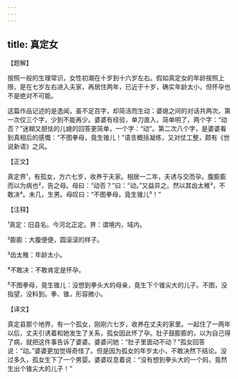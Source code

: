 ```yaml
---
---
---
```

title: 真定女
---




【题解】


按照一般的生理常识，女性初潮在十岁到十六岁左右。假如真定女的年龄按照上限，是在七岁左右进入夫家，再居住两年，已近于十岁，确实年龄太小，但怀孕也不是绝对不可能。

这篇作品记述的是逸闻，虽不足百字，却简洁而生动：婆媳之间的对话共两次。第一次仅三个字，少到不能再少。婆婆有经验，单刀直入，简单明了，两个字：“动否？”迷糊又胆怯的儿媳的回答更简单，一个字：“动”。第二次八个字，是婆婆看到真相后的感慨：“不图拳母，竟生锥儿！”语言概括凝练，又对仗工整，颇有《世说新语》之风。

【正文】

真定界¹，有孤女，方六七岁，收养于夫家。相居一二年，夫诱与交而孕。腹膨膨而以为病也²，告之母。母曰：“动否？”曰：“动。”又益异之。然以其齿太稚³，不敢决⁴。未几，生男。母叹曰：“不图拳母，竟生锥儿⁵！”





【注释】


¹真定：旧县名。今河北正定。界：谓境内，域内。

²膨膨：大腹便便，圆滚滚的样子。

³齿太稚：年龄太小。

⁴不敢决：不敢肯定是怀孕。

⁵不图拳母，竟生锥儿：没想到拳头大的母亲，竟生下个锥尖大的儿子。不图，没指望，没料到。拳、锥，形容微小。





【译文】


真定县那个地界，有一个孤女，刚刚六七岁，收养在丈夫的家里。一起住了一两年以后，丈夫引诱着和她发生了关系，孤女因此怀了孕。肚子鼓膨膨的，以为自己得了病，就把这件事告诉了婆婆。婆婆问她：“肚子里面动不动？”孤女回答说：“动。”婆婆更加觉得奇怪了。但是因为孤女的年岁太小，不敢决然下结论。没过多久，孤女生下了一个男婴。婆婆叹息着说：“没有想到拳头大的一个妈，竟然生出个锥尖大的儿子！”